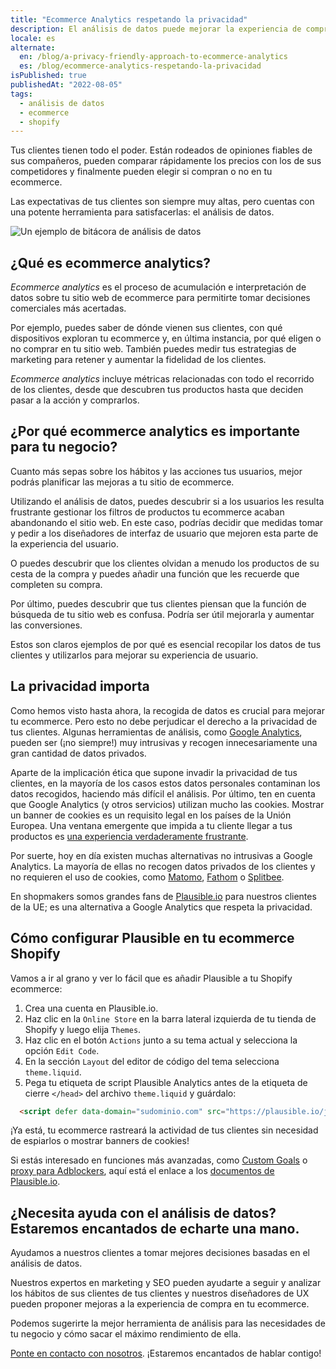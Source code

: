 ```yaml
---
title: "Ecommerce Analytics respetando la privacidad"
description: El análisis de datos puede mejorar la experiencia de compra de tus clientes y aumentar su tasa de conversión. Descubre cómo.
locale: es
alternate:
  en: /blog/a-privacy-friendly-approach-to-ecommerce-analytics
  es: /blog/ecommerce-analytics-respetando-la-privacidad
isPublished: true
publishedAt: "2022-08-05"
tags:
  - análisis de datos
  - ecommerce
  - shopify
---
```


Tus clientes tienen todo el poder. Están rodeados de opiniones fiables de sus
compañeros, pueden comparar rápidamente los precios con los de sus competidores
y finalmente pueden elegir si compran o no en tu ecommerce.

Las expectativas de tus clientes son siempre muy altas, pero cuentas con una
potente herramienta para satisfacerlas: el análisis de datos.

![Un ejemplo de bitácora de análisis de
datos](/images/blog/analytics-dashboard.jpg)

## ¿Qué es ecommerce analytics?

*Ecommerce analytics* es el proceso de acumulación e interpretación de datos
sobre tu sitio web de ecommerce para permitirte tomar decisiones comerciales más
acertadas.

Por ejemplo, puedes saber de dónde vienen sus clientes, con qué dispositivos
exploran tu ecommerce y, en última instancia, por qué eligen o no comprar en tu
sitio web. También puedes medir tus estrategias de marketing para retener y
aumentar la fidelidad de los clientes.

*Ecommerce analytics* incluye métricas relacionadas con todo el recorrido de los
clientes, desde que descubren tus productos hasta que deciden pasar a la acción
y comprarlos.

## ¿Por qué ecommerce analytics es importante para tu negocio?

Cuanto más sepas sobre los hábitos y las acciones tus usuarios, mejor podrás
planificar las mejoras a tu sitio de ecommerce.

Utilizando el análisis de datos, puedes descubrir si a los usuarios les resulta
frustrante gestionar los filtros de productos tu ecommerce acaban abandonando el
sitio web. En este caso, podrías decidir que medidas tomar y pedir a los
diseñadores de interfaz de usuario que mejoren esta parte de la experiencia del
usuario.

O puedes descubrir que los clientes olvidan a menudo los productos de su cesta
de la compra y puedes añadir una función que les recuerde que completen su
compra.

Por último, puedes descubrir que tus clientes piensan que la función de búsqueda
de tu sitio web es confusa. Podría ser útil mejorarla y aumentar las
conversiones.

Estos son claros ejemplos de por qué es esencial recopilar los datos de tus
clientes y utilizarlos para mejorar su experiencia de usuario.

## La privacidad importa

Como hemos visto hasta ahora, la recogida de datos es crucial para mejorar tu
ecommerce. Pero esto no debe perjudicar el derecho a la privacidad de tus
clientes. Algunas herramientas de análisis, como [Google
Analytics](https://analytics.google.com/), pueden ser (¡no siempre!) muy
intrusivas y recogen innecesariamente una gran cantidad de datos privados.

Aparte de la implicación ética que supone invadir la privacidad de tus clientes,
en la mayoría de los casos estos datos personales contaminan los datos
recogidos, haciendo más difícil el análisis. Por último, ten en cuenta que
Google Analytics (y otros servicios) utilizan mucho las cookies. Mostrar un
banner de cookies es un requisito legal en los países de la Unión Europea. Una
ventana emergente que impida a tu cliente llegar a tus productos es [una
experiencia verdaderamente
frustrante](https://www.nytimes.com/2022/01/29/business/dealbook/how-cookie-banners-backfired.html).

Por suerte, hoy en día existen muchas alternativas no intrusivas a Google
Analytics. La mayoría de ellas no recogen datos privados de los clientes y no
requieren el uso de cookies, como [Matomo](https://matomo.org/),
[Fathom](https://usefathom.com/) o [Splitbee](https://splitbee.io/).

En shopmakers somos grandes fans de [Plausible.io](https://plausible.io/sites)
para nuestros clientes de la UE; es una alternativa a Google Analytics que
respeta la privacidad.

## Cómo configurar Plausible en tu ecommerce Shopify

Vamos a ir al grano y ver lo fácil que es añadir Plausible a tu Shopify
ecommerce:

1. Crea una cuenta en Plausible.io.
2. Haz clic en la `Online Store` en la barra lateral izquierda de tu tienda de
   Shopify y luego elija `Themes`.
3. Haz clic en el botón `Actions` junto a su tema actual y selecciona la opción
   `Edit Code`.
4. En la sección `Layout` del editor de código del tema selecciona
   `theme.liquid`.
5. Pega tu etiqueta de script Plausible Analytics antes de la etiqueta de cierre
   `</head>` del archivo `theme.liquid` y guárdalo:
```html
  <script defer data-domain="sudominio.com" src="https://plausible.io/js/script.js"></script>
```
¡Ya está, tu ecommerce rastreará la actividad de tus clientes sin necesidad de
espiarlos o mostrar banners de cookies!

Si estás interesado en funciones más avanzadas, como [Custom
Goals](https://plausible.io/docs/custom-event-goals) o [proxy para
Adblockers](https://plausible.io/docs/proxy/introduction), aquí está el enlace a
los [documentos de Plausible.io](https://plausible.io/docs/).

## ¿Necesita ayuda con el análisis de datos? Estaremos encantados de echarte una mano.

Ayudamos a nuestros clientes a tomar mejores decisiones basadas en el análisis
de datos.

Nuestros expertos en marketing y SEO pueden ayudarte a seguir y analizar los
hábitos de sus clientes de tus clientes y nuestros diseñadores de UX pueden
proponer mejoras a la experiencia de compra en tu ecommerce.

Podemos sugerirte la mejor herramienta de análisis para las necesidades de tu
negocio y cómo sacar el máximo rendimiento de ella.

[Ponte en contacto con nosotros](mailto:hello@somoscuatro.es). ¡Estaremos
encantados de hablar contigo!
